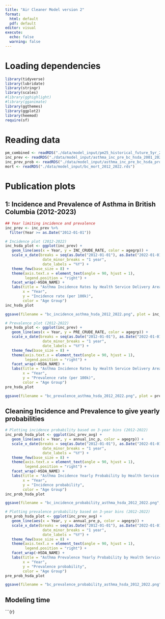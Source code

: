 ```yaml
---
title: "Air Cleaner Model version 2"
format: 
  html: default
  pdf: default
editor: visual
execute:
  echo: false
  warning: false
---
```


# Loading dependencies

```r
library(tidyverse)
library(lubridate)
library(stringr)
library(scales) 
#library(gghighlight)
#library(gganimate)
library(ggthemes)
library(ggplot2)
library(heemod)
require(sf)
```

# Reading data

```r
pm_combined <- readRDS("./data/model_input/pm25_historical_future_5yr_2012_2036_all.rds")
inc_prev <- readRDS("./data/model_input/asthma_inc_pre_bc_hsda_2001_2022.rds")
inc_prev_prob <- readRDS("./data/model_input/asthma_inc_pre_bc_hsda_prob_3yr_avg_2012_2022.rds")
mort <- readRDS("./data/model_input/bc_mort_2012_2022.rds")
```

# Publication plots

## 1: Incidence and Prevalence of Asthma in British Columbia (2012-2023)

```r
## Year limiting incidence and prevalence
inc_prev <- inc_prev %>%
  filter(Year >= as.Date("2012-01-01"))

# Incidence plot (2012-2022)
inc_hsda_plot <- ggplot(inc_prev) +
   geom_line(aes(x = Year, y = INC_CRUDE_RATE, color = agegrp)) +
   scale_x_date(breaks = seq(as.Date("2012-01-01"), as.Date("2022-01-01"), by = "2 years"),
                 date_minor_breaks = "1 year",
                 date_labels = "%Y") +
   theme_few(base_size = 8) +
   theme(axis.text.x = element_text(angle = 90, hjust = 1),
         legend.position = "right") +
   facet_wrap(~HSDA_NAME) +
   labs(title = "Asthma Incidence Rates by Health Service Delivery Area (HSDA)",
        x = "Year",
        y = "Incidence rate (per 100k)",
        color = "Age Group")
inc_hsda_plot

ggsave(filename = "bc_incidence_asthma_hsda_2012_2022.png", plot = inc_hsda_plot, width = 8, height = 6)

# Prevalence plot (2012-2022)
pre_hsda_plot <- ggplot(inc_prev) +
   geom_line(aes(x = Year, y = PRE_CRUDE_RATE, color = agegrp)) +
   scale_x_date(breaks = seq(as.Date("2012-01-01"), as.Date("2022-01-01"), by = "2 years"),
                 date_minor_breaks = "1 year",
                 date_labels = "%Y") +
   theme_few(base_size = 8) +
   theme(axis.text.x = element_text(angle = 90, hjust = 1),
         legend.position = "right") +
   facet_wrap(~HSDA_NAME) +
   labs(title = "Asthma Incidence Rates by Health Service Delivery Area (HSDA)",
        x = "Year",
        y = "Prevalence rate (per 100k)",
        color = "Age Group")
pre_hsda_plot

ggsave(filename = "bc_prevalence_asthma_hsda_2012_2022.png", plot = pre_hsda_plot, width = 8, height = 6)
```

## Cleaning Incidence and Prevalence to give yearly probabilities

```r

# Plotting incidence probability based on 3-year bins (2012-2022)
inc_prob_hsda_plot <- ggplot(inc_prev_avg) +
   geom_line(aes(x = Year, y = annual_inc_p, color = agegrp)) +
   scale_x_date(breaks = seq(as.Date("2012-01-01"), as.Date("2022-01-01"), by = "2 years"),
                 date_minor_breaks = "1 year",
                 date_labels = "%Y") +
   theme_few(base_size = 8) +
   theme(axis.text.x = element_text(angle = 90, hjust = 1),
         legend.position = "right") +
   facet_wrap(~HSDA_NAME) +
   labs(title = "Asthma Incidence Yearly Probability by Health Service Delivery Area (HSDA)",
        x = "Year",
        y = "Incidence probability",
        color = "Age Group")
inc_prob_hsda_plot

ggsave(filename = "bc_incidence_probability_asthma_hsda_2012_2022.png", plot = inc_prob_hsda_plot, width = 8, height = 6)

# Plotting prevalence probability based on 3-year bins (2012-2022)
pre_prob_hsda_plot <- ggplot(inc_prev_avg) +
   geom_line(aes(x = Year, y = annual_pre_p, color = agegrp)) +
   scale_x_date(breaks = seq(as.Date("2012-01-01"), as.Date("2022-01-01"), by = "2 years"),
                 date_minor_breaks = "1 year",
                 date_labels = "%Y") +
   theme_few(base_size = 8) +
   theme(axis.text.x = element_text(angle = 90, hjust = 1),
         legend.position = "right") +
   facet_wrap(~HSDA_NAME) +
   labs(title = "Asthma Prevalence Yearly Probability by Health Service Delivery Area (HSDA)",
        x = "Year",
        y = "Prevalence probability",
        color = "Age Group")
pre_prob_hsda_plot

ggsave(filename = "bc_prevalence_probability_asthma_hsda_2012_2022.png", plot = pre_prob_hsda_plot, width = 8, height = 6)
```

## Modeling time

\`\`\`{r}
